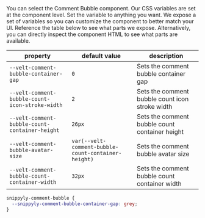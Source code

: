 <Steps titleSize="h2">

<Step title="Select the Comment Bubble component">
You can select the Comment Bubble component.
Our CSS variables are set at the component level.
</Step>

<Step title="Modify a CSS variable">
Set the variable to anything you want.
We expose a set of variables so you can customize the component to better match your UI.

</Step>

<Step title="Check out the table below">
Reference the table below to see what parts we expose.
Alternatively, you can directly inspect the component HTML to see what parts are available.

| property | default value | description|
|---|---|---|
| `--velt-comment-bubble-container-gap` | `0` | Sets the comment bubble container gap |
| `--velt-comment-bubble-count-icon-stroke-width` | `2` | Sets the comment bubble count icon stroke width |
| `--velt-comment-bubble-count-container-height` | `26px` | Sets the comment bubble count container height |
| `--velt-comment-bubble-avatar-size` | `var(--velt-comment-bubble-count-container-height)` | Sets the comment bubble avatar size |
| `--velt-comment-bubble-count-container-width` | `32px` | Sets the comment bubble count container width |



</Step>

</Steps>

<RequestExample>

```css Bubble
snippyly-comment-bubble {
  --snippyly-comment-bubble-container-gap: grey;
}
```


</RequestExample>